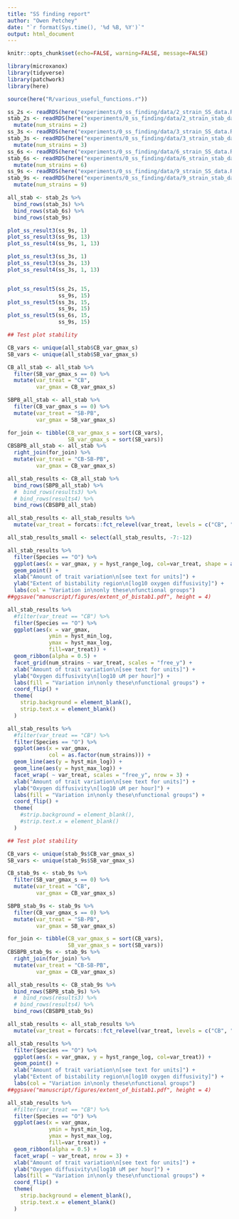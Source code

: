 ```yaml
---
title: "SS finding report"
author: "Owen Petchey"
date: "`r format(Sys.time(), '%d %B, %Y')`"
output: html_document
---
```


```r
knitr::opts_chunk$set(echo=FALSE, warning=FALSE, message=FALSE)
```


```r
library(microxanox)
library(tidyverse)
library(patchwork)
library(here)

source(here("R/various_useful_functions.r"))

ss_2s <- readRDS(here("experiments/0_ss_finding/data/2_strain_SS_data.RDS"))
stab_2s <- readRDS(here("experiments/0_ss_finding/data/2_strain_stab_data.RDS")) %>%
  mutate(num_strains = 2)
ss_3s <- readRDS(here("experiments/0_ss_finding/data/3_strain_SS_data.RDS"))
stab_3s <- readRDS(here("experiments/0_ss_finding/data/3_strain_stab_data.RDS")) %>%
  mutate(num_strains = 3)
ss_6s <- readRDS(here("experiments/0_ss_finding/data/6_strain_SS_data.RDS"))
stab_6s <- readRDS(here("experiments/0_ss_finding/data/6_strain_stab_data.RDS")) %>%
  mutate(num_strains = 6)
ss_9s <- readRDS(here("experiments/0_ss_finding/data/9_strain_SS_data.RDS"))
stab_9s <- readRDS(here("experiments/0_ss_finding/data/9_strain_stab_data.RDS")) %>%
  mutate(num_strains = 9)

all_stab <- stab_2s %>%
  bind_rows(stab_3s) %>%
  bind_rows(stab_6s) %>%
  bind_rows(stab_9s)


```


```r
plot_ss_result3(ss_9s, 1)
plot_ss_result3(ss_9s, 13)
plot_ss_result4(ss_9s, 1, 13)

plot_ss_result3(ss_3s, 1)
plot_ss_result3(ss_3s, 13)
plot_ss_result4(ss_3s, 1, 13)


plot_ss_result5(ss_2s, 15,
                ss_9s, 15)
plot_ss_result5(ss_3s, 15,
                ss_9s, 15)
plot_ss_result5(ss_6s, 15,
                ss_9s, 15)

```




```r
## Test plot stability

CB_vars <- unique(all_stab$CB_var_gmax_s)
SB_vars <- unique(all_stab$SB_var_gmax_s)

CB_all_stab <- all_stab %>%
  filter(SB_var_gmax_s == 0) %>%
  mutate(var_treat = "CB",
         var_gmax = CB_var_gmax_s)

SBPB_all_stab <- all_stab %>%
  filter(CB_var_gmax_s == 0) %>%
  mutate(var_treat = "SB-PB",
         var_gmax = SB_var_gmax_s)

for_join <- tibble(CB_var_gmax_s = sort(CB_vars),
                   SB_var_gmax_s = sort(SB_vars))
CBSBPB_all_stab <- all_stab %>%
  right_join(for_join) %>%
  mutate(var_treat = "CB-SB-PB",
         var_gmax = CB_var_gmax_s)

all_stab_results <- CB_all_stab %>%
  bind_rows(SBPB_all_stab) %>%
  #  bind_rows(results3) %>%
  # bind_rows(results4) %>%
  bind_rows(CBSBPB_all_stab)

all_stab_results <- all_stab_results %>%
  mutate(var_treat = forcats::fct_relevel(var_treat, levels = c("CB", "SB-PB", "CB-SB-PB")))

all_stab_results_small <- select(all_stab_results, -7:-12)
```


```r
all_stab_results %>%
  filter(Species == "O") %>%
  ggplot(aes(x = var_gmax, y = hyst_range_log, col=var_treat, shape = as.factor(num_strains))) +
  geom_point() +
  xlab("Amount of trait variation\n[see text for units]") +
  ylab("Extent of bistability region\n[log10 oxygen diffusivity]") +
  labs(col = "Variation in\nonly these\nfunctional groups")
##ggsave("manuscript/figures/extent_of_bistab1.pdf", height = 4)
```


```r
all_stab_results %>%
  #filter(var_treat == "CB") %>%
  filter(Species == "O") %>%
  ggplot(aes(x = var_gmax,
             ymin = hyst_min_log,
             ymax = hyst_max_log,
             fill=var_treat)) +
  geom_ribbon(alpha = 0.5) +
  facet_grid(num_strains ~ var_treat, scales = "free_y") +
  xlab("Amount of trait variation\n[see text for units]") +
  ylab("Oxygen diffusivity\n[log10 uM per hour]") +
  labs(fill = "Variation in\nonly these\nfunctional groups") +
  coord_flip() +
  theme(
    strip.background = element_blank(),
    strip.text.x = element_blank()
  )

```



```r
all_stab_results %>%
  #filter(var_treat == "CB") %>%
  filter(Species == "O") %>%
  ggplot(aes(x = var_gmax,
             col = as.factor(num_strains))) +
  geom_line(aes(y = hyst_min_log)) +
  geom_line(aes(y = hyst_max_log)) +
  facet_wrap( ~ var_treat, scales = "free_y", nrow = 3) +
  xlab("Amount of trait variation\n[see text for units]") +
  ylab("Oxygen diffusivity\n[log10 uM per hour]") +
  labs(fill = "Variation in\nonly these\nfunctional groups") +
  coord_flip() +
  theme(
    #strip.background = element_blank(),
    #strip.text.x = element_blank()
  )

```











```r
## Test plot stability

CB_vars <- unique(stab_9s$CB_var_gmax_s)
SB_vars <- unique(stab_9s$SB_var_gmax_s)

CB_stab_9s <- stab_9s %>%
  filter(SB_var_gmax_s == 0) %>%
  mutate(var_treat = "CB",
         var_gmax = CB_var_gmax_s)

SBPB_stab_9s <- stab_9s %>%
  filter(CB_var_gmax_s == 0) %>%
  mutate(var_treat = "SB-PB",
         var_gmax = SB_var_gmax_s)

for_join <- tibble(CB_var_gmax_s = sort(CB_vars),
                   SB_var_gmax_s = sort(SB_vars))
CBSBPB_stab_9s <- stab_9s %>%
  right_join(for_join) %>%
  mutate(var_treat = "CB-SB-PB",
         var_gmax = CB_var_gmax_s)

all_stab_results <- CB_stab_9s %>%
  bind_rows(SBPB_stab_9s) %>%
  #  bind_rows(results3) %>%
  # bind_rows(results4) %>%
  bind_rows(CBSBPB_stab_9s)

all_stab_results <- all_stab_results %>%
  mutate(var_treat = forcats::fct_relevel(var_treat, levels = c("CB", "SB-PB", "CB-SB-PB")))
```


```r
all_stab_results %>%
  filter(Species == "O") %>%
  ggplot(aes(x = var_gmax, y = hyst_range_log, col=var_treat)) +
  geom_point() +
  xlab("Amount of trait variation\n[see text for units]") +
  ylab("Extent of bistability region\n[log10 oxygen diffusivity]") +
  labs(col = "Variation in\nonly these\nfunctional groups")
##ggsave("manuscript/figures/extent_of_bistab1.pdf", height = 4)
```


```r
all_stab_results %>%
  #filter(var_treat == "CB") %>%
  filter(Species == "O") %>%
  ggplot(aes(x = var_gmax,
             ymin = hyst_min_log,
             ymax = hyst_max_log,
             fill=var_treat)) +
  geom_ribbon(alpha = 0.5) +
  facet_wrap( ~ var_treat, nrow = 3) +
  xlab("Amount of trait variation\n[see text for units]") +
  ylab("Oxygen diffusivity\n[log10 uM per hour]") +
  labs(fill = "Variation in\nonly these\nfunctional groups") +
  coord_flip() +
  theme(
    strip.background = element_blank(),
    strip.text.x = element_blank()
  )

```

